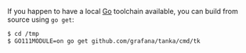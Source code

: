 If you happen to have a local [Go](https://golang.org) toolchain available, you can build from source using `go get`:

```bash
$ cd /tmp
$ GO111MODULE=on go get github.com/grafana/tanka/cmd/tk
```
